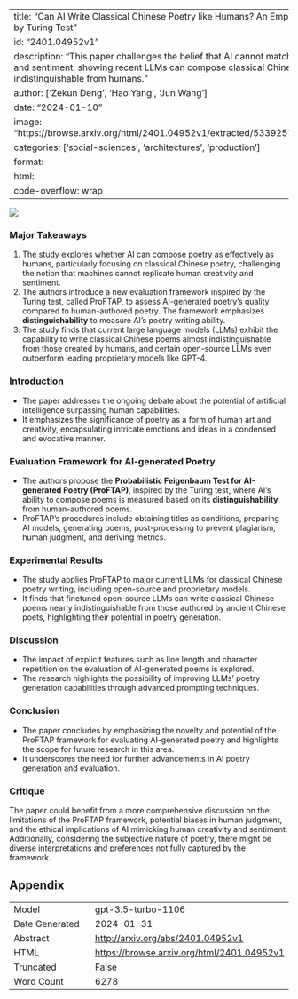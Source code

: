 
---
title: "Can AI Write Classical Chinese Poetry like Humans? An Empirical Study Inspired by Turing Test"
id: "2401.04952v1"
description: "This paper challenges the belief that AI cannot match human creativity and sentiment, showing recent LLMs can compose classical Chinese poetry indistinguishable from humans."
author: ['Zekun Deng', 'Hao Yang', 'Jun Wang']
date: "2024-01-10"
image: "https://browse.arxiv.org/html/2401.04952v1/extracted/5339257/fig/yan_ratio.png"
categories: ['social-sciences', 'architectures', 'production']
format:
  html:
    code-overflow: wrap
---

![](https://browse.arxiv.org/html/2401.04952v1/extracted/5339257/fig/yan_ratio.png)

### Major Takeaways
1. The study explores whether AI can compose poetry as effectively as humans, particularly focusing on classical Chinese poetry, challenging the notion that machines cannot replicate human creativity and sentiment.
2. The authors introduce a new evaluation framework inspired by the Turing test, called ProFTAP, to assess AI-generated poetry's quality compared to human-authored poetry. The framework emphasizes **distinguishability** to measure AI's poetry writing ability.
3. The study finds that current large language models (LLMs) exhibit the capability to write classical Chinese poems almost indistinguishable from those created by humans, and certain open-source LLMs even outperform leading proprietary models like GPT-4.

### Introduction
- The paper addresses the ongoing debate about the potential of artificial intelligence surpassing human capabilities.
- It emphasizes the significance of poetry as a form of human art and creativity, encapsulating intricate emotions and ideas in a condensed and evocative manner.

### Evaluation Framework for AI-generated Poetry
- The authors propose the **Probabilistic Feigenbaum Test for AI-generated Poetry (ProFTAP)**, inspired by the Turing test, where AI's ability to compose poems is measured based on its **distinguishability** from human-authored poems.
- ProFTAP's procedures include obtaining titles as conditions, preparing AI models, generating poems, post-processing to prevent plagiarism, human judgment, and deriving metrics.

### Experimental Results
- The study applies ProFTAP to major current LLMs for classical Chinese poetry writing, including open-source and proprietary models.
- It finds that finetuned open-source LLMs can write classical Chinese poems nearly indistinguishable from those authored by ancient Chinese poets, highlighting their potential in poetry generation.

### Discussion
- The impact of explicit features such as line length and character repetition on the evaluation of AI-generated poems is explored.
- The research highlights the possibility of improving LLMs' poetry generation capabilities through advanced prompting techniques.

### Conclusion
- The paper concludes by emphasizing the novelty and potential of the ProFTAP framework for evaluating AI-generated poetry and highlights the scope for future research in this area.
- It underscores the need for further advancements in AI poetry generation and evaluation.

### Critique
The paper could benefit from a more comprehensive discussion on the limitations of the ProFTAP framework, potential biases in human judgment, and the ethical implications of AI mimicking human creativity and sentiment. Additionally, considering the subjective nature of poetry, there might be diverse interpretations and preferences not fully captured by the framework.

## Appendix

|          |          |
|----------|----------|
| Model     | gpt-3.5-turbo-1106       |
| Date Generated     | 2024-01-31       |
| Abstract | [http://arxiv.org/abs/2401.04952v1](http://arxiv.org/abs/2401.04952v1)        |
| HTML     | [https://browse.arxiv.org/html/2401.04952v1](https://browse.arxiv.org/html/2401.04952v1)       |
| Truncated       | False       |
| Word Count       | 6278       |